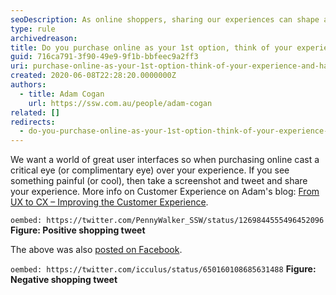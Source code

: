 ```yaml
---
seoDescription: As online shoppers, sharing our experiences can shape a world of great user interfaces and influence purchasing decisions.
type: rule
archivedreason:
title: Do you purchase online as your 1st option, think of your experience, and have a voice?
guid: 716ca791-3f90-49e9-9f1b-bbfeec9a2ff3
uri: purchase-online-as-your-1st-option-think-of-your-experience-and-have-a-voice
created: 2020-06-08T22:28:20.0000000Z
authors:
  - title: Adam Cogan
    url: https://ssw.com.au/people/adam-cogan
related: []
redirects:
  - do-you-purchase-online-as-your-1st-option-think-of-your-experience-and-have-a-voice
---
```


We want a world of great user interfaces so when purchasing online cast a critical eye (or complimentary eye) over your experience. If you see something painful (or cool), then take a screenshot and tweet and share your experience.
More info on Customer Experience on Adam's blog: [From UX to CX – Improving the Customer Experience](https://adamcogan.com/2017/11/08/from-ux-to-cx-improving-the-customer-experience/).

`oembed: https://twitter.com/PennyWalker_SSW/status/1269844555496452096`
**Figure: Positive shopping tweet**

The above was also [posted on Facebook](https://www.facebook.com/520570705/posts/10157004426655706/).

`oembed: https://twitter.com/icculus/status/650160108685631488`
**Figure: Negative shopping tweet**